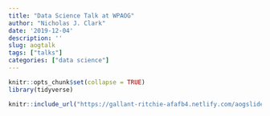 ```yaml
---
title: "Data Science Talk at WPAOG"
author: "Nicholas J. Clark"
date: '2019-12-04'
description: ''
slug: aogtalk
tags: ["talks"]
categories: ["data science"]
---
```



```r
knitr::opts_chunk$set(collapse = TRUE)
library(tidyverse)
```

```r
knitr::include_url("https://gallant-ritchie-afafb4.netlify.com/aogslides/Presentation.html")
```
